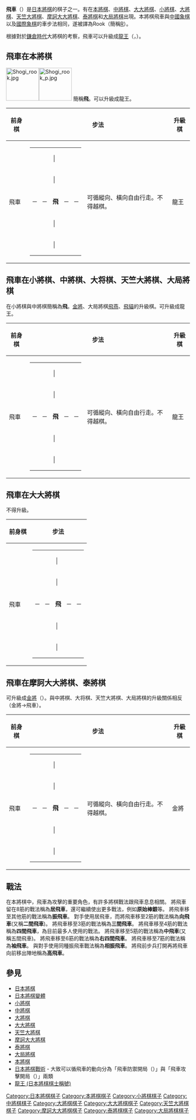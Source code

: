 {{Unreferenced|time=2019-01-27T18:32:07+00:00}}
{{japanese|japanese=飛車|kana=ひしゃ|romaji=Hisha}}

'''飛車'''（{{lang|ja|ひしゃ}}）是[[日本將棋|日本將棋]]的棋子之一。有在[[本將棋|本將棋]]、[[中將棋|中將棋]]、[[大大將棋|大大將棋]]、[[小將棋|小將棋]]、[[大將棋|大將棋]]、[[天竺大將棋|天竺大將棋]]、[[摩訶大大將棋|摩訶大大將棋]]、[[泰將棋|泰將棋]]和[[大局將棋|大局將棋]]出現。本將棋飛車與[[中國象棋|中國象棋]]以及[[國際象棋|國際象棋]]的車步法相同，遂被譯為Rook（簡稱[[R|R]]）。

根據對於[[鎌倉時代|鎌倉時代]]大將棋的考察，飛車可以升級成[[龍王_(日本將棋棋子)|龍王]]（{{lang|ja|竜王}}，{{lang|ja|りゅうおう}}）。

==飛車在本將棋==
[[File:Shogi_rook.jpg|90px]][[File:Shogi_rook_p.jpg|90px]]
簡稱'''飛'''。可以升級成龍王。

{| border="1" cellspacing="0" cellpadding="3"
|- bgcolor="#dddddd"
!前身棋
! colspan="2"|步法
!升級棋
! colspan="2"|步法
|-
|飛車
|
{| border="1" cellspacing="0" cellpadding="3"
|-
| || ||│|| || 
|-
| || ||│|| || 
|-
|─||─||'''飛'''||─||─
|-
| || ||│|| || 
|-
| || ||│|| || 
|}
|可循縱向、橫向自由行走。不得越棋。
|龍王
|
{| border="1" cellspacing="0" cellpadding="3"
|-
| || ||│|| || 
|-
| ||○||│||○|| 
|-
|─||─||'''龍'''||─||─
|-
| ||○||│||○|| 
|-
| || ||│|| || 
|}
|可循縱向、橫向自由行走，或循斜向走一格。不得越棋。
|}

== 飛車在小將棋、中將棋、大将棋、天竺大將棋、大局將棋 ==
在小將棋與中將棋簡稱為'''飛'''。[[金將|金將]]、大局將棋[[飛燕_(日本將棋)|飛燕]]、[[飛貓_(日本將棋)|飛貓]]的升級棋。可升級成龍王。

{| border="1" cellspacing="0" cellpadding="3"
|- bgcolor="#dddddd"
!前身棋
! colspan="2"|步法
!升級棋
! colspan="2"|步法
|-
|飛車
|
{| border="1" cellspacing="0" cellpadding="3"
|-
| || ||│|| || 
|-
| || ||│|| || 
|-
|─||─||'''飛'''||─||─
|-
| || ||│|| || 
|-
| || ||│|| || 
|}
|可循縱向、橫向自由行走。不得越棋。
|龍王
|
{| border="1" cellspacing="0" cellpadding="3"
|-
| || ||│|| || 
|-
| ||○||│||○|| 
|-
|─||─||'''龍'''||─||─
|-
| ||○||│||○|| 
|-
| || ||│|| || 
|}
|可循縱向、橫向自由行走，或循斜向走一格。不得越棋。
|}

== 飛車在大大將棋 ==
不得升級。

{| border="1" cellspacing="0" cellpadding="3"
|- bgcolor="#dddddd"
!前身棋
! colspan="2"|步法
|-
|飛車
|
{| border="1" cellspacing="0" cellpadding="3"
|-
| || ||│|| || 
|-
| || ||│|| || 
|-
|─||─||'''飛'''||─||─
|-
| || ||│|| || 
|-
| || ||│|| || 
|}
|可循縱向、橫向自由行走。不得越棋。
|}

== 飛車在摩訶大大將棋、泰將棋 ==
可升級成[[金將|金將]]（{{lang|ja|きんしょう}}）。與中將棋、大将棋、天竺大將棋、大局將棋的升級關係相反（金將→飛車）。

{| border="1" cellspacing="0" cellpadding="3"
|- bgcolor="#dddddd"
!前身棋
! colspan="2"|步法
!升級棋
! colspan="2"|步法
|-
|飛車
|
{| border="1" cellspacing="0" cellpadding="3"
|-
| || ||│|| || 
|-
| || ||│|| || 
|-
|─||─||'''飛'''||─||─
|-
| || ||│|| || 
|-
| || ||│|| || 
|}
|可循縱向、橫向自由行走。不得越棋。
|金將
|
{| border="1" cellspacing="0" cellpadding="3"
|-
|<font color="white">■</font>|| || || ||<font color="white">■</font>
|-
| ||○||○||○|| 
|-
| ||○||'''金'''||○|| 
|-
| || ||○|| || 
|-
| || || || || 
|}
|可循縱向、橫向、前斜向走一格。
|}
== 戰法 ==
在本將棋中，飛車為攻擊的重要角色，有許多將棋戰法跟飛車息息相關。     
將飛車留在8筋的戰法稱為'''居飛車'''，還可繼續使出更多戰法，例如'''原始棒銀'''等。
將飛車移至其他筋的戰法稱為'''振飛車'''。
對手使用居飛車，而將飛車移至2筋的戰法稱為'''向飛車'''(又稱'''二間飛車''')。
將飛車移至3筋的戰法稱為'''三間飛車'''。
將飛車移至4筋的戰法稱為'''四間飛車'''，為目前最多人使用的戰法。
將飛車移至5筋的戰法稱為'''中飛車'''(又稱五間飛車)。
將飛車移至6筋的戰法稱為'''右四間飛車'''。
將飛車移至7筋的戰法稱為'''袖飛車'''。
與對手使用同種振飛車戰法稱為'''相振飛車'''。
將飛前步兵打開再將飛車向前移出陣地稱為'''高飛車'''。

== 參見 ==
*[[日本將棋|日本將棋]]
*[[日本將棋變體|日本將棋變體]]
*[[小將棋|小將棋]]
*[[中將棋|中將棋]]
*[[大將棋|大將棋]]
*[[大大將棋|大大將棋]]
*[[天竺大將棋|天竺大將棋]]
*[[摩訶大大將棋|摩訶大大將棋]]
*[[泰將棋|泰將棋]]
*[[大局將棋|大局將棋]]
*[[本將棋|本將棋]]
*[[日本將棋戰術|日本將棋戰術]] - 大致可以循飛車的動向分為「飛車防禦開局（{{lang|ja|居飛車}}）」與「飛車攻擊開局（{{lang|ja|振り飛車}}）」兩類
*[[龍王_(日本將棋棋士稱號)|龍王 (日本將棋棋士稱號)]]

{{日本將棋}}
{{中將棋棋子}}

[[Category:日本將棋棋子|Category:日本將棋棋子]]
[[Category:本將棋棋子|Category:本將棋棋子]]
[[Category:小將棋棋子|Category:小將棋棋子]]
[[Category:中將棋棋子|Category:中將棋棋子]]
[[Category:大將棋棋子|Category:大將棋棋子]]
[[Category:大大將棋棋子|Category:大大將棋棋子]]
[[Category:天竺大將棋棋子|Category:天竺大將棋棋子]]
[[Category:摩訶大大將棋棋子|Category:摩訶大大將棋棋子]]
[[Category:泰將棋棋子|Category:泰將棋棋子]]
[[Category:大局將棋棋子|Category:大局將棋棋子]]